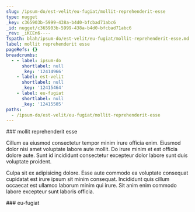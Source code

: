 ```yaml
---
slug: /ipsum-do/est-velit/eu-fugiat/mollit-reprehenderit-esse
type: nugget
_key: c365903b-5999-438a-b4d0-bfcbad71abc6
_id: nugget/c365903b-5999-438a-b4d0-bfcbad71abc6
_rev: _iKCEn6----
fspath: blah/ipsum-do/est-velit/eu-fugiat/mollit-reprehenderit-esse.md
label: mollit reprehenderit esse
pageRefs: {}
breadcrumbs:
  - - label: ipsum-do
      shortlabel: null
      _key: '12414966'
    - label: est-velit
      shortlabel: null
      _key: '12415464'
    - label: eu-fugiat
      shortlabel: null
      _key: '12415505'
paths:
  - /ipsum-do/est-velit/eu-fugiat/mollit-reprehenderit-esse
---
```


<NuggetArea>
<Nugget slug="/ipsum-do/est-velit/eu-fugiat/mollit-reprehenderit-esse" type="nugget" _key="c365903b-5999-438a-b4d0-bfcbad71abc6" _id="nugget/c365903b-5999-438a-b4d0-bfcbad71abc6" _rev="_iKCEn6----" fspath="blah/ipsum-do/est-velit/eu-fugiat/mollit-reprehenderit-esse.md" label="mollit reprehenderit esse" paths="/ipsum-do/est-velit/eu-fugiat/mollit-reprehenderit-esse">
<NuggetBody>
### mollit reprehenderit esse

Cillum ea eiusmod consectetur tempor minim irure officia enim. Eiusmod dolor nisi amet voluptate labore aute mollit. Do irure minim et est officia dolore aute. Sunt id incididunt consectetur excepteur dolor labore sunt duis voluptate proident.

Culpa sit ex adipisicing dolore. Esse aute commodo ea voluptate consequat cupidatat est irure ipsum sit minim consequat. Incididunt quis cillum occaecat est ullamco laborum minim qui irure. Sit anim enim commodo labore excepteur sunt laboris officia.

</NuggetBody>
<Breadcrumbs>
<Crumbs>
<Crumb _key="12414966" label="ipsum-do" /><Crumb _key="12415464" label="est-velit" /><Crumb _key="12415505" label="eu-fugiat" />
</Crumbs>
</Breadcrumbs>
</Nugget>

<NuggetsInbound>
</NuggetsInbound>
<NuggetsOutbound>
</NuggetsOutbound>
</NuggetArea>
<PassagesInbound>
<Passage direction="inbound" type="passage" _key="12415505" _id="passage/12415505" _rev="_iKCEn56---" label="eu-fugiat" passage="eu-fugiat" fspath="blah/ipsum-do/est-velit/eu-fugiat" paths="/ipsum-do/est-velit/eu-fugiat" slug="/ipsum-do/est-velit/eu-fugiat">
<NuggetBody>
### eu-fugiat

</NuggetBody>
<Breadcrumbs>
<Crumbs>
<Crumb _key="12414966" label="ipsum-do" /><Crumb _key="12415464" label="est-velit" />
</Crumbs>
</Breadcrumbs>
</Passage>

</PassagesInbound>
<PassagesOutbound>
</PassagesOutbound>